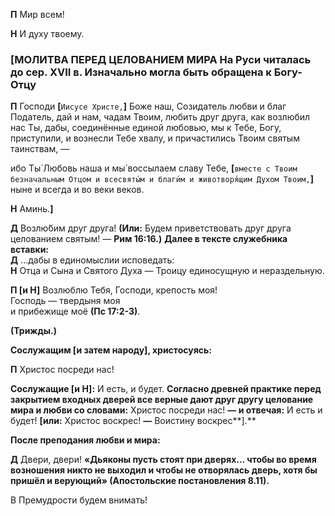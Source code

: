 
**П** Мир всем!

**Н** И духу твоему.

### <b>[</b>МОЛИТВА ПЕРЕД ЦЕЛОВАНИЕМ МИРА <Tooltip>**На Руси читалась до сер. XVII в. Изначально могла быть обращена к Богу-Отцу**</Tooltip>

**П** Господи **[**`Иисусе Христе,`**]** Боже наш, Созидатель любви и благ Податель, дай и нам, чадам Твоим, любить друг друга, как возлюбил нас Ты, дабы, соединённые единой любовью, мы к Тебе, Богу, приступили, и вознесли Тебе хвалу, и причастились Твоим святым таинствам, —

ибо Ты́ Любовь наша и мы́ воссылаем славу Тебе, **[**`вместе с Твоим безначальным Отцом и всесвяты́м и благи́м и животворя́щим Духом Твоим,`**]** ныне и всегда и во веки веков.

**Н** Аминь.**<b>]</b>**

**Д** Возлю́бим друг друга! **(Или:** Будем приветствовать друг друга целованием святым! — **Рим 16:16.)**
<Tooltip>**Далее в тексте служебника вставки:**  
**Д** ...дабы в единомыслии исповедать:  
**Н** Отца и Сына и Святого Духа — Троицу единосущную и нераздельную.</Tooltip>

**П [и Н]** Возлюблю Тебя, Господи, крепость моя!  
Господь — твердыня моя  
и прибежище моё **(Пс 17:2-3)**.

**(Трижды.)**

**Сослужащим [и затем народу], христосуясь:**

**П** Христос посреди нас!

**Сослужащие [и Н]:** И есть, и будет.
<Tooltip>**Согласно древней практике перед закрытием входных дверей все верные дают друг другу целование мира и любви со словами:** Христос посреди нас! **— и отвечая:** И есть и будет! **[или:** Христос воскрес! **—** Воистину воскрес**].**</Tooltip>

**После преподания любви и мира:**

**Д** Двери, двери!
<Tooltip>**«Дьяконы пусть стоят при дверях… чтобы во время возношения никто не выходил и чтобы не отворялась дверь, хотя бы пришёл и верующий» (Апостольские постановления 8.11).**</Tooltip>

В Премудрости будем внимать!
